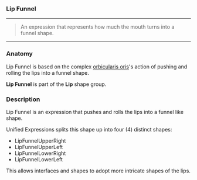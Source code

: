 
### Lip Funnel

***

> An expression that represents how much 
> the mouth turns into a funnel shape.

***

### Anatomy

Lip Funnel is based on the complex 
[orbicularis oris](https://en.wikipedia.org/wiki/Orbicularis_oris_muscle)'s 
action of pushing and rolling the lips into a funnel shape.

**Lip Funnel** is part of 
the <ContextModal comp={LipContext}><b>Lip</b></ContextModal> 
shape group. 

### Description

Lip Funnel is an expression that pushes and rolls the lips into a funnel like shape. 

Unified Expressions splits this shape up into four (4) distinct shapes:

* LipFunnelUpperRight
* LipFunnelUpperLeft
* LipFunnelLowerRight
* LipFunnelLowerLeft

This allows interfaces and shapes to adopt more intricate shapes of the lips.

